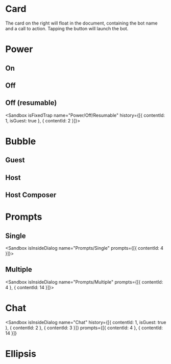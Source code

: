 
# Card

<Sandbox name="Card">
  <div data-x>
    <a name="corebot" data-x>
      <Card />
    </a>
    <p data-x>
      The card on the right will float in the document, containing the bot name and a call to action. Tapping the button
      will launch the bot.
    </p>
  </div>
</Sandbox>

# Power

## On

<Sandbox isFixedTrap name="Power/On">
  <Power isOn />
</Sandbox>

## Off

<Sandbox isFixedTrap name="Power/Off">
  <Power />
</Sandbox>

## Off (resumable)

<Sandbox isFixedTrap name="Power/Off/Resumable" history={[{ contentId: 1, isGuest: true }, { contentId: 2 }]}>
  <Power />
</Sandbox>

# Bubble

## Guest

<Sandbox isInsideDialog name="Bubble/Guest">
  <Bubble isGuest contentId={1} />
</Sandbox>

## Host

<Sandbox isInsideDialog name="Bubble/Host">
  <Bubble contentId={2} />
</Sandbox>

## Host Composer

<Sandbox isInsideDialog name="Bubble/Host/Composer">
  <Bubble isComposer />
</Sandbox>

# Prompts

## Single

<Sandbox isInsideDialog name="Prompts/Single" prompts={[{ contentId: 4 }]}>
  <Prompts />
</Sandbox>

## Multiple

<Sandbox isInsideDialog name="Prompts/Multiple" prompts={[{ contentId: 4 }, { contentId: 14 }]}>
  <Prompts />
</Sandbox>

# Chat

<Sandbox
  isInsideDialog
  name="Chat"
  history={[{ contentId: 1, isGuest: true }, { contentId: 2 }, { contentId: 3 }]}
  prompts={[{ contentId: 4 }, { contentId: 14 }]}
>
  <Chat />
</Sandbox>

# Ellipsis

<Sandbox name="Ellipsis">
  <Ellipsis />
</Sandbox>
